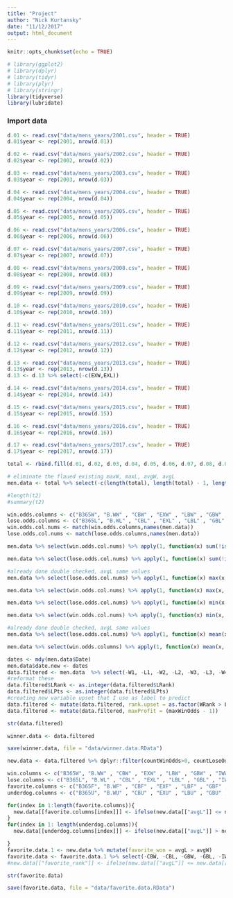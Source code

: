 ```yaml
---
title: "Project"
author: "Nick Kurtansky"
date: "11/12/2017"
output: html_document
---
```


```r
knitr::opts_chunk$set(echo = TRUE)
```

```r
# library(ggplot2)
# library(dplyr)
# library(tidyr)
# library(plyr)
# library(stringr)
library(tidyverse)
library(lubridate)

```

### Import data
```r
d.01 <- read.csv("data/mens_years/2001.csv", header = TRUE)
d.01$year <- rep(2001, nrow(d.01))

d.02 <- read.csv("data/mens_years/2002.csv", header = TRUE)
d.02$year <- rep(2002, nrow(d.02))

d.03 <- read.csv("data/mens_years/2003.csv", header = TRUE)
d.03$year <- rep(2003, nrow(d.03))

d.04 <- read.csv("data/mens_years/2004.csv", header = TRUE)
d.04$year <- rep(2004, nrow(d.04))

d.05 <- read.csv("data/mens_years/2005.csv", header = TRUE)
d.05$year <- rep(2005, nrow(d.05))

d.06 <- read.csv("data/mens_years/2006.csv", header = TRUE)
d.06$year <- rep(2006, nrow(d.06))

d.07 <- read.csv("data/mens_years/2007.csv", header = TRUE)
d.07$year <- rep(2007, nrow(d.07))

d.08 <- read.csv("data/mens_years/2008.csv", header = TRUE)
d.08$year <- rep(2008, nrow(d.08))

d.09 <- read.csv("data/mens_years/2009.csv", header = TRUE)
d.09$year <- rep(2009, nrow(d.09))

d.10 <- read.csv("data/mens_years/2010.csv", header = TRUE)
d.10$year <- rep(2010, nrow(d.10))

d.11 <- read.csv("data/mens_years/2011.csv", header = TRUE)
d.11$year <- rep(2011, nrow(d.11))

d.12 <- read.csv("data/mens_years/2012.csv", header = TRUE)
d.12$year <- rep(2012, nrow(d.12))

d.13 <- read.csv("data/mens_years/2013.csv", header = TRUE)
d.13$year <- rep(2013, nrow(d.13))
d.13 <- d.13 %>% select(-c(EXW,EXL))

d.14 <- read.csv("data/mens_years/2014.csv", header = TRUE)
d.14$year <- rep(2014, nrow(d.14))

d.15 <- read.csv("data/mens_years/2015.csv", header = TRUE)
d.15$year <- rep(2015, nrow(d.15))

d.16 <- read.csv("data/mens_years/2016.csv", header = TRUE)
d.16$year <- rep(2016, nrow(d.16))

d.17 <- read.csv("data/mens_years/2017.csv", header = TRUE)
d.17$year <- rep(2017, nrow(d.17))

total <- rbind.fill(d.01, d.02, d.03, d.04, d.05, d.06, d.07, d.08, d.09, d.10, d.11, d.12, d.13, d.14, d.15, d.16, d.17)
```

```r
# eliminate the flaued existing maxW, maxL, avgW, avgL
men.data <- total %>% select(-c(length(total), length(total) - 1, length(total) - 2, length(total) - 3))
```

```r
#length(t2)
#summary(t2)
```



```r
win.odds.columns <- c("B365W", "B.WW" , "CBW" , "EXW" , "LBW" , "GBW" , "IWW" , "PSW" , "SBW" , "SJW" , "UBW" )
lose.odds.columns <- c("B365L", "B.WL" , "CBL" , "EXL" , "LBL" , "GBL" , "IWL" , "PSL" , "SBL" , "SJL" , "UBL" ) 
win.odds.col.nums <- match(win.odds.columns,names(men.data))
lose.odds.col.nums <- match(lose.odds.columns,names(men.data))

men.data %>% select(win.odds.col.nums) %>% apply(1, function(x) sum(!is.na(x))) -> men.data$countWinOdds

men.data %>% select(lose.odds.col.nums) %>% apply(1, function(x) sum(!is.na(x))) -> men.data$countLoseOdds

#already done double checked, avgL same values
men.data %>% select(lose.odds.col.nums) %>% apply(1, function(x) max(x, na.rm = T) )-> men.data$maxLoseOdds

men.data %>% select(win.odds.col.nums) %>% apply(1, function(x) max(x, na.rm = T) )-> men.data$maxWinOdds

men.data %>% select(lose.odds.col.nums) %>% apply(1, function(x) min(x, na.rm = T) )-> men.data$minLoseOdds

men.data %>% select(win.odds.col.nums) %>% apply(1, function(x) min(x, na.rm = T) )-> men.data$minWinOdds

#already done double checked, avgL same values
men.data %>% select(lose.odds.col.nums) %>% apply(1, function(x) mean(x, na.rm = T) )-> men.data$avgL

men.data %>% select(win.odds.columns) %>% apply(1, function(x) mean(x, na.rm = T) )-> men.data$avgW

```

```r
dates <- mdy(men.data$Date)
men.data$date.new <- dates
data.filtered <- men.data  %>% select(-W1, -L1, -W2, -L2, -W3, -L3, -W4, -L4, -W5, -L5, -Wsets, -Lsets,  -Date, -Winner, -Loser, -Comment)
#reformat these 
data.filtered$LRank <- as.integer(data.filtered$LRank)
data.filtered$LPts <- as.integer(data.filtered$LPts)
#creating new variable upset that I use as label to predict
data.filtered <- mutate(data.filtered, rank.upset = as.factor(WRank > LRank))
data.filtered <- mutate(data.filtered, maxProfit = (maxWinOdds - 1))

str(data.filtered)

winner.data <- data.filtered

```
```r
save(winner.data, file = "data/winner.data.RData")

```


```r
new.data <- data.filtered %>% dplyr::filter(countWinOdds>0, countLoseOdds >0)

win.columns <- c("B365W", "B.WW" , "CBW" , "EXW" , "LBW" , "GBW" , "IWW" , "PSW" , "SBW" , "SJW" , "UBW", "WRank", "countWinOdds" , "avgW", "maxWinOdds", "minWinOdds")
lose.columns <- c("B365L", "B.WL" , "CBL" , "EXL" , "LBL" , "GBL" , "IWL" , "PSL" , "SBL" , "SJL" , "UBL" , "LRank", "countLoseOdds", "avgL", "maxLoseOdds", "minLoseOdds") 
favorite.columns <- c("B365F", "B.WF" , "CBF" , "EXF" , "LBF" , "GBF" , "IWF" , "PSF" , "SBF" , "SJF" , "UBF", "FRank", "FcountOdds","avgF", "FMaxOdds","FMinOdds" )
underdog.columns <- c("B365U", "B.WU" , "CBU" , "EXU" , "LBU" , "GBU" , "IWU" , "PSU" , "SBU" , "SJU" , "UBU" , "URank", "UcountOdds", "avgU", "UMaxOdds", "UMinOdds")

for(index in 1:length(favorite.columns)){
  new.data[[favorite.columns[index]]] <- ifelse(new.data[["avgL"]] <= new.data[["avgW"]], new.data[[lose.columns[index]]], new.data[[win.columns[index]]])
}
for(index in 1: length(underdog.columns)){
  new.data[[underdog.columns[index]]] <- ifelse(new.data[["avgL"]] > new.data[["avgW"]], new.data[[lose.columns[index]]], new.data[[win.columns[index]]])

}
favorite.data.1 <- new.data %>% mutate(favorite_won = avgL > avgW)
favorite.data <- favorite.data.1 %>% select(-CBW, -CBL, -GBW, -GBL, -IWW, -IWL, -SBW, -SBL, -B365W, -B365L, -B.WW, -B.WL, -EXW, -EXL, -PSW, -PSL, -WPts, -LPts, - UBW, -UBL, -LBW, -LBL, -SJW, -SJL , -WRank, -LRank, -avgW, -avgL, -countWinOdds, -countLoseOdds, -maxLoseOdds, -minLoseOdds - maxWinOdds, -minWinOdds)
#new.data[["favorite_rank"]] <- ifelse(new.data[["avgL"]] <= new.data[["avgW"]], new.data[["LRank"]], new.data[["WRank"]])
```
```r
str(favorite.data)
```




```r
save(favorite.data, file = "data/favorite.data.RData")
```

